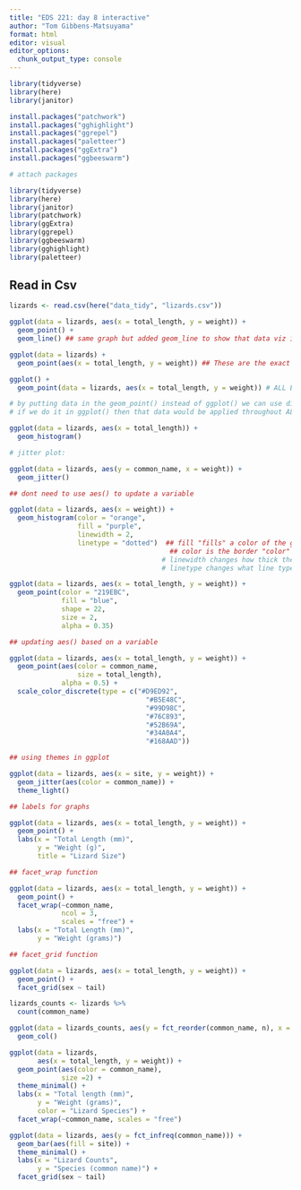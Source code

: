 ```yaml
---
title: "EDS 221: day 8 interactive"
author: "Tom Gibbens-Matsuyama"
format: html
editor: visual
editor_options: 
  chunk_output_type: console
---
```


```r
library(tidyverse)
library(here)
library(janitor)

install.packages("patchwork")
install.packages("gghighlight")
install.packages("ggrepel")
install.packages("paletteer")
install.packages("ggExtra")
install.packages("ggbeeswarm")
```

```r
# attach packages

library(tidyverse)
library(here)
library(janitor)
library(patchwork)
library(ggExtra)
library(ggrepel)
library(ggbeeswarm)
library(gghighlight)
library(paletteer)

```

## Read in Csv

```r
lizards <- read.csv(here("data_tidy", "lizards.csv"))
```

```r
ggplot(data = lizards, aes(x = total_length, y = weight)) +
  geom_point() + 
  geom_line() ## same graph but added geom_line to show that data viz is created in LAYERS

ggplot(data = lizards) +
  geom_point(aes(x = total_length, y = weight)) ## These are the exact same graphic

ggplot() +
  geom_point(data = lizards, aes(x = total_length, y = weight)) # ALL EXACT SAME GRAPH 

# by putting data in the geom_point() instead of ggplot() we can use different data sources. 
# if we do it in ggplot() then that data would be applied throughout ALL LAYERS 
```

```r
ggplot(data = lizards, aes(x = total_length)) +
  geom_histogram()
```

```r
# jitter plot: 

ggplot(data = lizards, aes(y = common_name, x = weight)) +
  geom_jitter()
```

```r
## dont need to use aes() to update a variable

ggplot(data = lizards, aes(x = weight)) + 
  geom_histogram(color = "orange",
                 fill = "purple",
                 linewidth = 2,
                 linetype = "dotted")  ## fill "fills" a color of the graph
                                        ## color is the border "color"
                                      # linewidth changes how thick the border line is
                                      # linetype changes what line type it is
```

```r
ggplot(data = lizards, aes(x = total_length, y = weight)) +
  geom_point(color = "219EBC",
             fill = "blue",
             shape = 22,
             size = 2,
             alpha = 0.35)
```

```r
## updating aes() based on a variable

ggplot(data = lizards, aes(x = total_length, y = weight)) +
  geom_point(aes(color = common_name,
                 size = total_length),
             alpha = 0.5) +
  scale_color_discrete(type = c("#D9ED92",
                                  "#B5E48C",
                                  "#99D98C",
                                  "#76C893",
                                  "#52B69A",
                                  "#34A0A4",
                                  "#168AAD"))

```

```r

## using themes in ggplot

ggplot(data = lizards, aes(x = site, y = weight)) +
  geom_jitter(aes(color = common_name)) +
  theme_light()
```

```r

## labels for graphs

ggplot(data = lizards, aes(x = total_length, y = weight)) +
  geom_point() +
  labs(x = "Total Length (mm)",
       y = "Weight (g)",
       title = "Lizard Size")
```

```r

## facet_wrap function

ggplot(data = lizards, aes(x = total_length, y = weight)) +
  geom_point() + 
  facet_wrap(~common_name,
             ncol = 3,
             scales = "free") +
  labs(x = "Total Length (mm)",
       y = "Weight (grams)")
```

```r

## facet_grid function

ggplot(data = lizards, aes(x = total_length, y = weight)) +
  geom_point() +
  facet_grid(sex ~ tail)
```

```r
lizards_counts <- lizards %>% 
  count(common_name)

ggplot(data = lizards_counts, aes(y = fct_reorder(common_name, n), x = n)) +
  geom_col()

```

```r
ggplot(data = lizards,
       aes(x = total_length, y = weight)) +
  geom_point(aes(color = common_name),
             size =2) +
  theme_minimal() +
  labs(x = "Total length (mm)",
       y = "Weight (grams)",
       color = "Lizard Species") +
  facet_wrap(~common_name, scales = "free")
```

```r
ggplot(data = lizards, aes(y = fct_infreq(common_name))) +
  geom_bar(aes(fill = site)) +
  theme_minimal() +
  labs(x = "Lizard Counts",
       y = "Species (common name)") +
  facet_grid(sex ~ tail)
```

